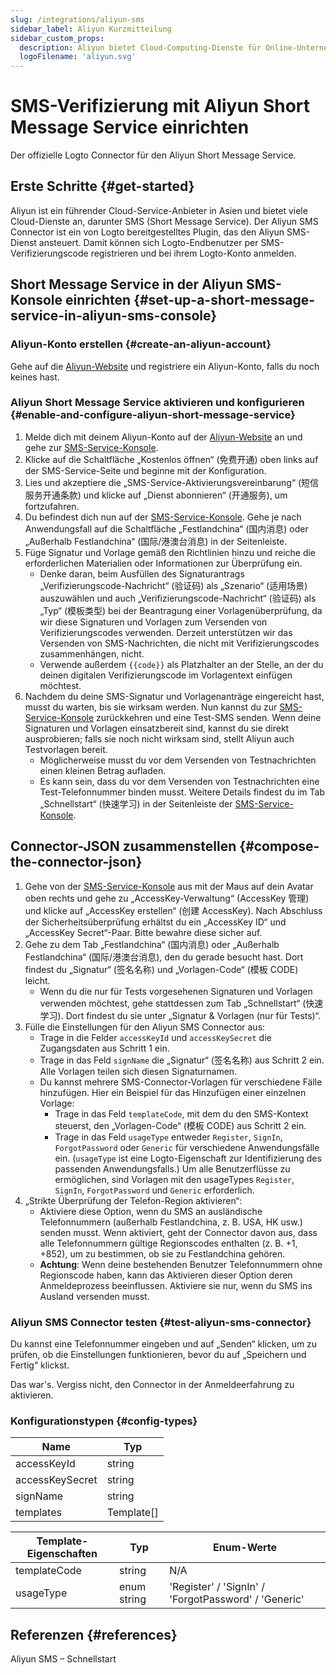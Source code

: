 ```yaml
---
slug: /integrations/aliyun-sms
sidebar_label: Aliyun Kurzmitteilung
sidebar_custom_props:
  description: Aliyun bietet Cloud-Computing-Dienste für Online-Unternehmen an.
  logoFilename: 'aliyun.svg'
---
```



# SMS-Verifizierung mit Aliyun Short Message Service einrichten

Der offizielle Logto Connector für den Aliyun Short Message Service.

<GuideTip />

## Erste Schritte \{#get-started}

Aliyun ist ein führender Cloud-Service-Anbieter in Asien und bietet viele Cloud-Dienste an, darunter SMS (Short Message Service). Der Aliyun SMS Connector ist ein von Logto bereitgestelltes Plugin, das den Aliyun SMS-Dienst ansteuert. Damit können sich Logto-Endbenutzer per SMS-Verifizierungscode registrieren und bei ihrem Logto-Konto anmelden.

## Short Message Service in der Aliyun SMS-Konsole einrichten \{#set-up-a-short-message-service-in-aliyun-sms-console}

### Aliyun-Konto erstellen \{#create-an-aliyun-account}

Gehe auf die [Aliyun-Website](https://cn.aliyun.com/) und registriere ein Aliyun-Konto, falls du noch keines hast.

### Aliyun Short Message Service aktivieren und konfigurieren \{#enable-and-configure-aliyun-short-message-service}

1. Melde dich mit deinem Aliyun-Konto auf der [Aliyun-Website](https://cn.aliyun.com/) an und gehe zur [SMS-Service-Konsole](https://www.aliyun.com/product/sms).
2. Klicke auf die Schaltfläche „Kostenlos öffnen“ (免费开通) oben links auf der SMS-Service-Seite und beginne mit der Konfiguration.
3. Lies und akzeptiere die „SMS-Service-Aktivierungsvereinbarung“ (短信服务开通条款) und klicke auf „Dienst abonnieren“ (开通服务), um fortzufahren.
4. Du befindest dich nun auf der [SMS-Service-Konsole](https://dysms.console.aliyun.com/overview). Gehe je nach Anwendungsfall auf die Schaltfläche „Festlandchina“ (国内消息) oder „Außerhalb Festlandchina“ (国际/港澳台消息) in der Seitenleiste.
5. Füge Signatur und Vorlage gemäß den Richtlinien hinzu und reiche die erforderlichen Materialien oder Informationen zur Überprüfung ein.
   - Denke daran, beim Ausfüllen des Signaturantrags „Verifizierungscode-Nachricht“ (验证码) als „Szenario“ (适用场景) auszuwählen und auch „Verifizierungscode-Nachricht“ (验证码) als „Typ“ (模板类型) bei der Beantragung einer Vorlagenüberprüfung, da wir diese Signaturen und Vorlagen zum Versenden von Verifizierungscodes verwenden. Derzeit unterstützen wir das Versenden von SMS-Nachrichten, die nicht mit Verifizierungscodes zusammenhängen, nicht.
   - Verwende außerdem `{{code}}` als Platzhalter an der Stelle, an der du deinen digitalen Verifizierungscode im Vorlagentext einfügen möchtest.
6. Nachdem du deine SMS-Signatur und Vorlagenanträge eingereicht hast, musst du warten, bis sie wirksam werden. Nun kannst du zur [SMS-Service-Konsole](https://dysms.console.aliyun.com/overview) zurückkehren und eine Test-SMS senden. Wenn deine Signaturen und Vorlagen einsatzbereit sind, kannst du sie direkt ausprobieren; falls sie noch nicht wirksam sind, stellt Aliyun auch Testvorlagen bereit.
   - Möglicherweise musst du vor dem Versenden von Testnachrichten einen kleinen Betrag aufladen.
   - Es kann sein, dass du vor dem Versenden von Testnachrichten eine Test-Telefonnummer binden musst. Weitere Details findest du im Tab „Schnellstart“ (快速学习) in der Seitenleiste der [SMS-Service-Konsole](https://dysms.console.aliyun.com/overview).

## Connector-JSON zusammenstellen \{#compose-the-connector-json}

1. Gehe von der [SMS-Service-Konsole](https://dysms.console.aliyun.com/overview) aus mit der Maus auf dein Avatar oben rechts und gehe zu „AccessKey-Verwaltung“ (AccessKey 管理) und klicke auf „AccessKey erstellen“ (创建 AccessKey). Nach Abschluss der Sicherheitsüberprüfung erhältst du ein „AccessKey ID“ und „AccessKey Secret“-Paar. Bitte bewahre diese sicher auf.
2. Gehe zu dem Tab „Festlandchina“ (国内消息) oder „Außerhalb Festlandchina“ (国际/港澳台消息), den du gerade besucht hast. Dort findest du „Signatur“ (签名名称) und „Vorlagen-Code“ (模板 CODE) leicht.
   - Wenn du die nur für Tests vorgesehenen Signaturen und Vorlagen verwenden möchtest, gehe stattdessen zum Tab „Schnellstart“ (快速学习). Dort findest du sie unter „Signatur & Vorlagen (nur für Tests)“.
3. Fülle die Einstellungen für den Aliyun SMS Connector aus:
   - Trage in die Felder `accessKeyId` und `accessKeySecret` die Zugangsdaten aus Schritt 1 ein.
   - Trage in das Feld `signName` die „Signatur“ (签名名称) aus Schritt 2 ein. Alle Vorlagen teilen sich diesen Signaturnamen.
   - Du kannst mehrere SMS-Connector-Vorlagen für verschiedene Fälle hinzufügen. Hier ein Beispiel für das Hinzufügen einer einzelnen Vorlage:
     - Trage in das Feld `templateCode`, mit dem du den SMS-Kontext steuerst, den „Vorlagen-Code“ (模板 CODE) aus Schritt 2 ein.
     - Trage in das Feld `usageType` entweder `Register`, `SignIn`, `ForgotPassword` oder `Generic` für verschiedene Anwendungsfälle ein. (`usageType` ist eine Logto-Eigenschaft zur Identifizierung des passenden Anwendungsfalls.) Um alle Benutzerflüsse zu ermöglichen, sind Vorlagen mit den usageTypes `Register`, `SignIn`, `ForgotPassword` und `Generic` erforderlich.
4. „Strikte Überprüfung der Telefon-Region aktivieren“:
   - Aktiviere diese Option, wenn du SMS an ausländische Telefonnummern (außerhalb Festlandchina, z. B. USA, HK usw.) senden musst. Wenn aktiviert, geht der Connector davon aus, dass alle Telefonnummern gültige Regionscodes enthalten (z. B. +1, +852), um zu bestimmen, ob sie zu Festlandchina gehören.
   - **Achtung**: Wenn deine bestehenden Benutzer Telefonnummern ohne Regionscode haben, kann das Aktivieren dieser Option deren Anmeldeprozess beeinflussen. Aktiviere sie nur, wenn du SMS ins Ausland versenden musst.

### Aliyun SMS Connector testen \{#test-aliyun-sms-connector}

Du kannst eine Telefonnummer eingeben und auf „Senden“ klicken, um zu prüfen, ob die Einstellungen funktionieren, bevor du auf „Speichern und Fertig“ klickst.

Das war's. Vergiss nicht, den <MainSiteUrl href="/connectors/sms-connectors/#enable-phone-number-for-end-user-flows">Connector in der Anmeldeerfahrung zu aktivieren</MainSiteUrl>.

### Konfigurationstypen \{#config-types}

| Name            | Typ        |
| --------------- | ---------- |
| accessKeyId     | string     |
| accessKeySecret | string     |
| signName        | string     |
| templates       | Template[] |

| Template-Eigenschaften | Typ         | Enum-Werte                                           |
| ---------------------- | ----------- | ---------------------------------------------------- |
| templateCode           | string      | N/A                                                  |
| usageType              | enum string | 'Register' / 'SignIn' / 'ForgotPassword' / 'Generic' |

## Referenzen \{#references}

<Url href="https://dysms.console.aliyun.com/quickstart">Aliyun SMS – Schnellstart</Url>
